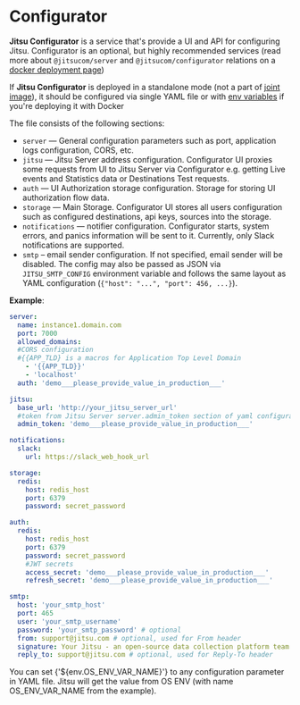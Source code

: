 # Configurator

**Jitsu Configurator** is a service that's provide a UI and API for configuring Jitsu. Configurator is an optional, but highly recommended
services (read more about `@jitsucom/server` and `@jitsucom/configurator` relations on a [docker deployment page](/docs/deployment/deploy-with-docker))

If **Jitsu Configurator** is deployed in a standalone mode (not a part of [joint image](/docs/deployment/deploy-with-docker/joint-image)), it should be configured via single YAML file
or with [env variables](/docs/deployment/deploy-with-docker/jitsu-configurator) if you're deploying it with Docker

The file consists of the following sections:

* `server` — General configuration parameters such as port, application logs configuration, CORS, etc.
* `jitsu` — Jitsu Server address configuration. Configurator UI proxies some requests from UI to Jitsu Server via Configurator e.g. getting Live events and Statistics data or Destinations Test requests.
* `auth` — UI Authorization storage configuration. Storage for storing UI authorization flow data.
* `storage` — Main Storage. Configurator UI stores all users configuration such as configured destinations, api keys, sources into the storage.
* `notifications` — notifier configuration. Configurator starts, system errors, and panics information will be sent to it. Currently, only Slack notifications are supported.
* `smtp` – email sender configuration. If not specified, email sender will be disabled. The config may also be passed as JSON via `JITSU_SMTP_CONFIG` environment variable and follows the same layout as YAML configuration (`{"host": "...", "port": 456, ...}`).

**Example**:

```yaml
server:
  name: instance1.domain.com
  port: 7000
  allowed_domains:
  #CORS configuration
  #{{APP_TLD} is a macros for Application Top Level Domain
    - '{{APP_TLD}}'
    - 'localhost'
  auth: 'demo___please_provide_value_in_production___'

jitsu:
  base_url: 'http://your_jitsu_server_url'
  #token from Jitsu Server server.admin_token section of yaml configuration
  admin_token: 'demo___please_provide_value_in_production___'

notifications:
  slack:
    url: https://slack_web_hook_url

storage:
  redis:
    host: redis_host
    port: 6379
    password: secret_password

auth:
  redis:
    host: redis_host
    port: 6379
    password: secret_password
    #JWT secrets
    access_secret: 'demo___please_provide_value_in_production___'
    refresh_secret: 'demo___please_provide_value_in_production___'

smtp:
  host: 'your_smtp_host'
  port: 465
  user: 'your_smtp_username'
  password: 'your_smtp_password' # optional
  from: support@jitsu.com # optional, used for From header
  signature: Your Jitsu - an open-source data collection platform team # optional
  reply_to: support@jitsu.com # optional, used for Reply-To header
```

<Hint>
    You can set {'${env.OS_ENV_VAR_NAME}'} to any configuration parameter in YAML file. Jitsu will get the value from OS ENV (with name OS_ENV_VAR_NAME from the example).
</Hint>